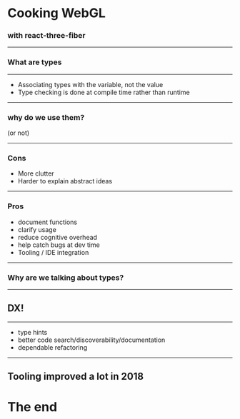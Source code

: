 
# Cooking WebGL
### with react-three-fiber
---

### What are types 

---

 - Associating types with the variable, not the value
 - Type checking is done at compile time rather than runtime


---

### why do we use them?
(or not)

---

### Cons
 - More clutter
 - Harder to explain abstract ideas

---

<!--
Some/most devs will know some of the advantages of type systems, so I wouldn't go to far into it, but I would summarise them.
-->
### Pros
 - document functions
 - clarify usage
 - reduce cognitive overhead
 - help catch bugs at dev time
 - Tooling / IDE integration

---

### Why are we talking about types?

---
## DX!
---
- type hints
- better code search/discoverability/documentation
- dependable refactoring
---
Tooling improved a lot in 2018
---

# The end